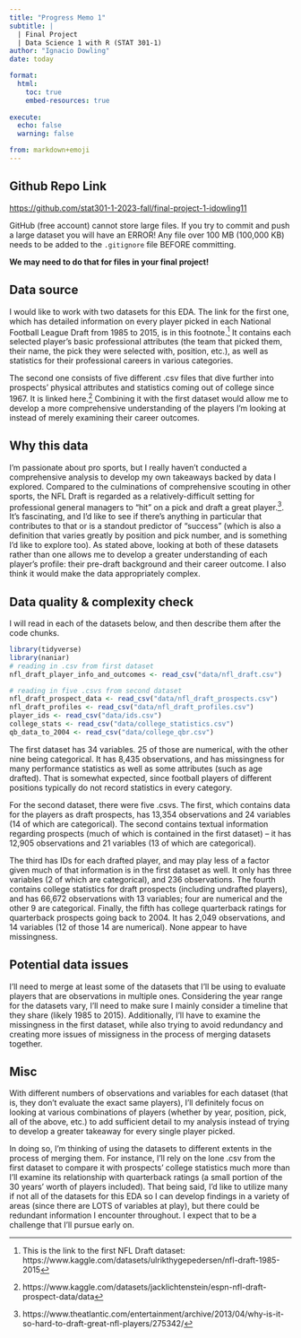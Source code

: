 ```yaml
---
title: "Progress Memo 1"
subtitle: |
  | Final Project 
  | Data Science 1 with R (STAT 301-1)
author: "Ignacio Dowling"
date: today

format:
  html:
    toc: true
    embed-resources: true
    
execute:
  echo: false
  warning: false

from: markdown+emoji 
---
```


::: {.callout-tip icon=false}

## Github Repo Link

[https://github.com/stat301-1-2023-fall/final-project-1-idowling11](https://github.com/stat301-1-2023-fall/final-project-1-idowling11)

:::

::: {.callout-warning}
GitHub (free account) cannot store large files. If you try to commit and push a large dataset you will have an ERROR! Any file over 100 MB (100,000 KB) needs to be added to the `.gitignore` file BEFORE committing.

**We may need to do that for files in your final project!**
:::

## Data source

I would like to work with two datasets for this EDA. The link for the first one, which has detailed information on every player picked in each National Football League Draft from 1985 to 2015, is in this footnote.^[This is the link to the first NFL Draft dataset: https://www.kaggle.com/datasets/ulrikthygepedersen/nfl-draft-1985-2015] It contains each selected player's basic professional attributes (the team that picked them, their name, the pick they were selected with, position, etc.), as well as statistics for their professional careers in various categories.

The second one consists of five different .csv files that dive further into prospects' physical attributes and statistics coming out of college since 1967. It is linked here.^[https://www.kaggle.com/datasets/jacklichtenstein/espn-nfl-draft-prospect-data/data] Combining it with the first dataset would allow me to develop a more comprehensive understanding of the players I'm looking at instead of merely examining their career outcomes.

## Why this data

I'm passionate about pro sports, but I really haven't conducted a comprehensive analysis to develop my own takeaways backed by data I explored. Compared to the culminations of comprehensive scouting in other sports, the NFL Draft is regarded as a relatively-difficult setting for professional general managers to "hit" on a pick and draft a great player.^[https://www.theatlantic.com/entertainment/archive/2013/04/why-is-it-so-hard-to-draft-great-nfl-players/275342/]. It's fascinating, and I'd like to see if there's anything in particular that contributes to that or is a standout predictor of "success" (which is also a definition that varies greatly by position and pick number, and is something I'd like to explore too). As stated above, looking at both of these datasets rather than one allows me to develop a greater understanding of each player's profile: their pre-draft background and their career outcome. I also think it would make the data appropriately complex.

## Data quality & complexity check

I will read in each of the datasets below, and then describe them after the code chunks.
```r
library(tidyverse)
library(naniar)
# reading in .csv from first dataset
nfl_draft_player_info_and_outcomes <- read_csv("data/nfl_draft.csv") 

# reading in five .csvs from second dataset
nfl_draft_prospect_data <- read_csv("data/nfl_draft_prospects.csv")
nfl_draft_profiles <- read_csv("data/nfl_draft_profiles.csv")
player_ids <- read_csv("data/ids.csv")
college_stats <- read_csv("data/college_statistics.csv")
qb_data_to_2004 <- read_csv("data/college_qbr.csv")

```
The first dataset has 34 variables. 25 of those are numerical, with the other nine being categorical. It has 8,435 observations, and has missingness for many performance statistics as well as some attributes (such as age drafted). That is somewhat expected, since football players of different positions typically do not record statistics in every category.

For the second dataset, there were five .csvs. The first, which contains data for the players as draft prospects, has 13,354 observations and 24 variables (14 of which are categorical). The second contains textual information regarding prospects (much of which is contained in the first dataset) -- it has 12,905 observations and 21 variables (13 of which are categorical).

The third has IDs for each drafted player, and may play less of a factor given much of that information is in the first dataset as well. It only has three variables (2 of which are categorical), and 236 observations. The fourth contains college statistics for draft prospects (including undrafted players), and has 66,672 observations with 13 variables; four are numerical and the other 9 are categorical. Finally, the fifth has college quarterback ratings for quarterback prospects going back to 2004. It has 2,049 observations, and 14 variables (12 of those 14 are numerical). None appear to have missingness.

## Potential data issues

I'll need to merge at least some of the datasets that I'll be using to evaluate players that are observations in multiple ones. Considering the year range for the datasets vary, I'll need to make sure I mainly consider a timeline that they share (likely 1985 to 2015). Additionally, I'll have to examine the missingness in the first dataset, while also trying to avoid redundancy and creating more issues of missigness in the process of merging datasets together.

## Misc

With different numbers of observations and variables for each dataset (that is, they don't evaluate the exact same players), I'll definitely focus on looking at various combinations of players (whether by year, position, pick, all of the above, etc.) to add sufficient detail to my analysis instead of trying to develop a greater takeaway for every single player picked.

In doing so, I'm thinking of using the datasets to different extents in the process of merging them. For instance, I'll rely on the lone .csv from the first dataset to compare it with prospects' college statistics much more than I'll examine its relationship with quarterback ratings (a small portion of the 30 years' worth of players included). That being said, I'd like to utilize many if not all of the datasets for this EDA so I can develop findings in a variety of areas (since there are LOTS of variables at play), but there could be redundant information I encounter throughout. I expect that to be a challenge that I'll pursue early on.